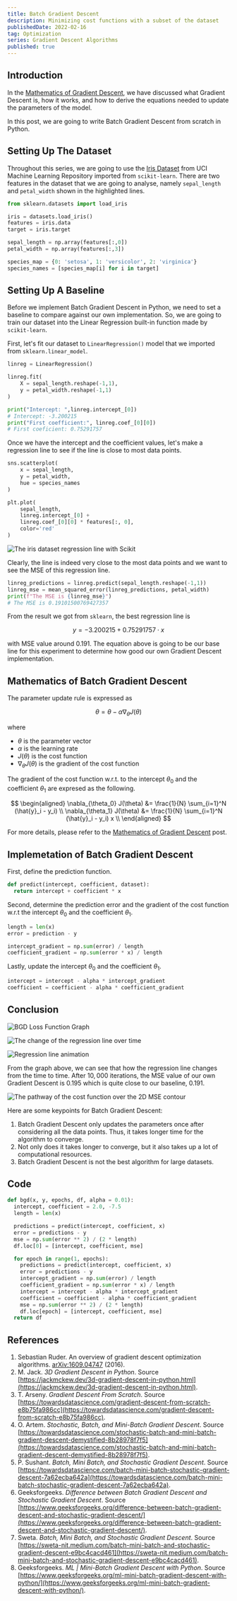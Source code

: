 ```yaml
---
title: Batch Gradient Descent
description: Minimizing cost functions with a subset of the dataset
publishedDate: 2022-02-16
tag: Optimization
series: Gradient Descent Algorithms
published: true
---
```


## Introduction

In the [Mathematics of Gradient Descent](post), we have discussed what Gradient Descent is, how it works,
and how to derive the equations needed to update the parameters of the model.

In this post, we are going to write Batch Gradient Descent from scratch in Python.

## Setting Up The Dataset

Throughout this series, we are going to use the [Iris Dataset](https://archive.ics.uci.edu/ml/datasets/iris) from UCI Machine Learning Repository imported from `scikit-learn`.
There are two features in the dataset that we are going to analyse, namely `sepal_length` and `petal_width` shown in the highlighted lines.

```python
from sklearn.datasets import load_iris

iris = datasets.load_iris()
features = iris.data
target = iris.target

sepal_length = np.array(features[:,0])
petal_width = np.array(features[:,3])

species_map = {0: 'setosa', 1: 'versicolor', 2: 'virginica'}
species_names = [species_map[i] for i in target]
```

## Setting Up A Baseline

Before we implement Batch Gradient Descent in Python, we need to set a baseline to compare against our own implementation.
So, we are going to train our dataset into the Linear Regression built-in function made by `scikit-learn`.

First, let's fit our dataset to `LinearRegression()` model that we imported from `sklearn.linear_model`.

```python
linreg = LinearRegression()

linreg.fit(
    X = sepal_length.reshape(-1,1),
    y = petal_width.reshape(-1,1)
)

print("Intercept: ",linreg.intercept_[0])
# Intercept: -3.200215
print("First coefficient:", linreg.coef_[0][0])
# First coeficient: 0.75291757
```

Once we have the intercept and the coefficient values, let's make a regression line to see if the line is close to most data points.

```python
sns.scatterplot(
    x = sepal_length,
    y = petal_width,
    hue = species_names
)

plt.plot(
    sepal_length,
    linreg.intercept_[0] +
    linreg.coef_[0][0] * features[:, 0],
    color='red'
)
```

![The iris dataset regression line with Scikit](/assets/posts/batch-gradient-descent/scikit-lr.png "The iris dataset regression line with Scikit")

Clearly, the line is indeed very close to the most data points and we want to see the MSE of this regression line.

```python
linreg_predictions = linreg.predict(sepal_length.reshape(-1,1))
linreg_mse = mean_squared_error(linreg_predictions, petal_width)
print(f"The MSE is {linreg_mse}")
# The MSE is 0.19101500769427357
```

From the result we got from `sklearn`, the best regression line is

$$
  y = -3.200215 + 0.75291757 \cdot x
$$

with MSE value around $0.191$. The equation above is going to be our base line for this experiment to determine how good our own Gradient Descent implementation.

## Mathematics of Batch Gradient Descent

The parameter update rule is expressed as

$$
\theta = \theta - \alpha \nabla_{\theta} J(\theta)
$$

where

- $\theta$ is the parameter vector
- $\alpha$ is the learning rate
- $J(\theta)$ is the cost function
- $\nabla_{\theta} J(\theta)$ is the gradient of the cost function

The gradient of the cost function w.r.t. to the intercept $\theta_0$
and the coefficient $\theta_1$ are expresed as the following.

$$
\begin{aligned}
\nabla_{\theta_0} J(\theta) &= \frac{1}{N} \sum_{i=1}^N (\hat{y}_i - y_i) \\
\nabla_{\theta_1} J(\theta) &= \frac{1}{N} \sum_{i=1}^N (\hat{y}_i - y_i) x \\
\end{aligned}
$$

For more details, please refer to the [Mathematics of Gradient Descent](/posts/mathematics-of-gradient-descent) post.

## Implemetation of Batch Gradient Descent

First, define the prediction function.

```python
def predict(intercept, coefficient, dataset):
  return intercept + coefficient * x
```

Second, determine the prediction error and the gradient of the cost function w.r.t the intercept $\theta_0$ and the coefficient $\theta_1$.

```python
length = len(x)
error = prediction - y

intercept_gradient = np.sum(error) / length
coefficient_gradient = np.sum(error * x) / length
```

Lastly, update the intercept $\theta_0$ and the coefficient $\theta_1$.

```python
intercept = intercept - alpha * intercept_gradient
coefficient = coefficient - alpha * coefficient_gradient
```

## Conclusion

![BGD Loss Function Graph](/assets/posts/batch-gradient-descent/iterations.png "BGD Loss Function Graph")

![The change of the regression line over time](/assets/posts/batch-gradient-descent/regression-lines.png "The change of the regression line over time")

![Regression line animation](/assets/posts/batch-gradient-descent/bgd.gif "Regression line animation")

From the graph above, we can see that how the regression line changes from the time to time.
After $10,000$ iterations, the MSE value of our own Gradient Descent is $0.195$ which is quite close to our baseline, $0.191$.

![The pathway of the cost function over the 2D MSE contour](/assets/posts/batch-gradient-descent/contour.png "The movement of the intercept and the coefficient variabels on a contour map")

Here are some keypoints for Batch Gradient Descent:

1. Batch Gradient Descent only updates the parameters once after considering all the data points. Thus, it takes longer time for the algorithm to converge.
2. Not only does it takes longer to converge, but it also takes up a lot of computational resources.
3. Batch Gradient Descent is not the best algorithm for large datasets.

## Code

```python
def bgd(x, y, epochs, df, alpha = 0.01):
  intercept, coefficient = 2.0, -7.5
  length = len(x)

  predictions = predict(intercept, coefficient, x)
  error = predictions - y
  mse = np.sum(error ** 2) / (2 * length)
  df.loc[0] = [intercept, coefficient, mse]

  for epoch in range(1, epochs):
    predictions = predict(intercept, coefficient, x)
    error = predictions - y
    intercept_gradient = np.sum(error) / length
    coefficient_gradient = np.sum(error * x) / length
    intercept = intercept - alpha * intercept_gradient
    coefficient = coefficient - alpha * coefficient_gradient
    mse = np.sum(error ** 2) / (2 * length)
    df.loc[epoch] = [intercept, coefficient, mse]
  return df
```

## References

1. Sebastian Ruder. An overview of gradient descent optimization algorithms. [arXiv:1609.04747](https://arxiv.org/abs/1609.04747) (2016).
2. M. Jack. _3D Gradient Descent in Python_. Source [https://jackmckew.dev/3d-gradient-descent-in-python.html](https://jackmckew.dev/3d-gradient-descent-in-python.html).
3. T. Arseny. _Gradient Descent From Scratch_. Source [https://towardsdatascience.com/gradient-descent-from-scratch-e8b75fa986cc](https://towardsdatascience.com/gradient-descent-from-scratch-e8b75fa986cc).
4. O. Artem. _Stochastic, Batch, and Mini-Batch Gradient Descent_. Source [https://towardsdatascience.com/stochastic-batch-and-mini-batch-gradient-descent-demystified-8b28978f7f5](https://towardsdatascience.com/stochastic-batch-and-mini-batch-gradient-descent-demystified-8b28978f7f5).
5. P. Sushant. _Batch, Mini Batch, and Stochastic Gradient Descent_. Source [https://towardsdatascience.com/batch-mini-batch-stochastic-gradient-descent-7a62ecba642a](https://towardsdatascience.com/batch-mini-batch-stochastic-gradient-descent-7a62ecba642a).
6. Geeksforgeeks. _Difference between Batch Gradient Descent and Stochastic Gradient Descent_. Source [https://www.geeksforgeeks.org/difference-between-batch-gradient-descent-and-stochastic-gradient-descent/](https://www.geeksforgeeks.org/difference-between-batch-gradient-descent-and-stochastic-gradient-descent/).
7. Sweta. _Batch, Mini Batch, and Stochastic Gradient Descent_. Source [https://sweta-nit.medium.com/batch-mini-batch-and-stochastic-gradient-descent-e9bc4cacd461](https://sweta-nit.medium.com/batch-mini-batch-and-stochastic-gradient-descent-e9bc4cacd461).
8. Geeksforgeeks. _ML | Mini-Batch Gradient Descent with Python_. Source [https://www.geeksforgeeks.org/ml-mini-batch-gradient-descent-with-python/](https://www.geeksforgeeks.org/ml-mini-batch-gradient-descent-with-python/).
